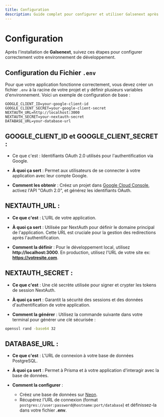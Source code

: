 ```yaml
---
title: Configuration
description: Guide complet pour configurer et utiliser Galsenext après l'installation.
---
```


# Configuration

Après l'installation de **Galsenext**, suivez ces étapes pour configurer correctement votre environnement de développement.

## Configuration du Fichier `.env`

Pour que votre application fonctionne correctement, vous devez créer un fichier `.env` à la racine de votre projet et y définir plusieurs variables d'environnement. Voici un exemple de configuration de base :

```plaintext
GOOGLE_CLIENT_ID=your-google-client-id
GOOGLE_CLIENT_SECRET=your-google-client-secret
NEXTAUTH_URL=http://localhost:3000
NEXTAUTH_SECRET=your-nextauth-secret
DATABASE_URL=your-database-url
```

## GOOGLE_CLIENT_ID et GOOGLE_CLIENT_SECRET :

- Ce que c'est : Identifiants OAuth 2.0 utilisés pour l'authentification
  via Google.

- **À quoi ça sert** : Permet aux utilisateurs de se connecter à votre application
  avec leur compte Google.

- **Comment les obtenir** : Créez un projet dans [Google Cloud Console](https://cloud.google.com),
  activez l'API "OAuth 2.0", et générez les identifiants OAuth.

## NEXTAUTH_URL :

- **Ce que c'est** : L'URL de votre application.

- **À quoi ça sert** : Utilisée par NextAuth pour définir le domaine principal de
  l'application. Cette URL est cruciale pour la gestion des redirections après
  l'authentification.

- **Comment la définir** : Pour le développement local, utilisez **http://localhost:3000**.
  En production, utilisez l'URL de votre site ex: **https://votresite.com**.

## NEXTAUTH_SECRET :

- **Ce que c'est** : Une clé secrète utilisée pour signer et crypter les tokens de session
  NextAuth.

- **À quoi ça sert** : Garantit la sécurité des sessions et des données d'authentification
  de votre application.

- **Comment la générer** : Utilisez la commande suivante dans votre terminal pour générer
  une clé sécurisée :

```bash
openssl rand -base64 32
```

## DATABASE_URL :

- **Ce que c'est** : L'URL de connexion à votre base de données PostgreSQL.

- **À quoi ça sert** : Permet à Prisma et à votre application d'interagir avec la base de
  données.

- **Comment la configurer** :
  - Créez une base de données sur [Neon](https://neon.tech).
  - Récupérez l'URL de connexion (format `postgres://user:password@hostname:port/database`)
    et définissez-la dans votre fichier **.env**.
